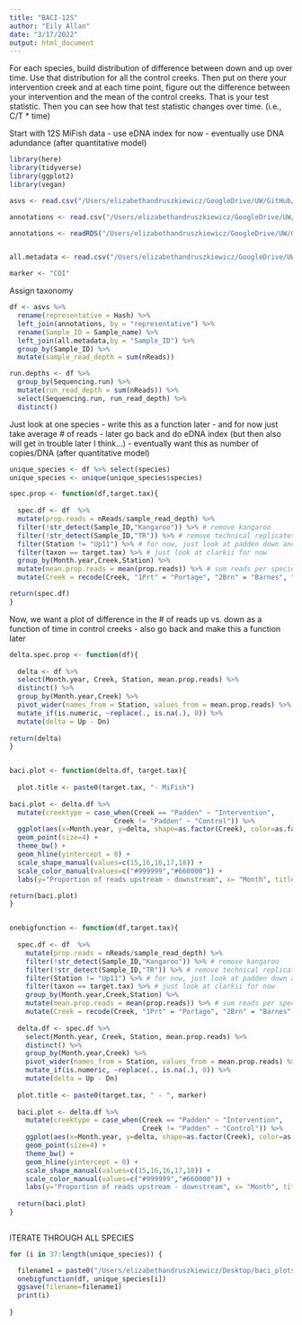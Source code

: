 ```yaml
---
title: "BACI-12S"
author: "Eily Allan"
date: "3/17/2022"
output: html_document
---
```


For each species, build distribution of difference between down and up over time. Use that distribution for all the control creeks. 
Then put on there your intervention creek and at each time point, figure out the difference between your intervention and the 
mean of the control creeks. That is your test statistic. Then you can see how that test statistic changes over time. 
(i.e., C/T * time)

Start with 12S MiFish data - use eDNA index for now - eventually use DNA adundance (after quantitative model)

```r
library(here)
library(tidyverse)
library(ggplot2)
library(vegan)

asvs <- read.csv("/Users/elizabethandruszkiewicz/GoogleDrive/UW/GitHub/NextGenNEPA/Output/dada2_output/20220210.combined.COI.ASV.table.csv")

annotations <- read.csv("/Users/elizabethandruszkiewicz/GoogleDrive/UW/GitHub/NextGenNEPA/Output/classification_output/COI.all.previous.hashes.annotated.csv")

annotations <- readRDS("/Users/elizabethandruszkiewicz/GoogleDrive/UW/GitHub/NextGenNEPA/Output/classification_output/COI.all.previous.hashes.annotated.RDS")


all.metadata <- read.csv("/Users/elizabethandruszkiewicz/GoogleDrive/UW/GitHub/NextGenNEPA/Input/sequencing_metadata_files/master_sequencing_datasheet_20211026.csv")

marker <- "COI"

```

Assign taxonomy 

```r
df <- asvs %>% 
  rename(representative = Hash) %>% 
  left_join(annotations, by = "representative") %>% 
  rename(Sample_ID = Sample_name) %>% 
  left_join(all.metadata,by = "Sample_ID") %>% 
  group_by(Sample_ID) %>% 
  mutate(sample_read_depth = sum(nReads))

run.depths <- df %>% 
  group_by(Sequencing.run) %>% 
  mutate(run_read_depth = sum(nReads)) %>% 
  select(Sequencing.run, run_read_depth) %>% 
  distinct()

```

Just look at one species 
- write this as a function later 
- and for now just take average # of reads 
- later go back and do eDNA index (but then also will get in trouble later I think...)
- eventually want this as number of copies/DNA (after quantitative model)

```r

unique_species <- df %>% select(species)
unique_species <- unique(unique_species$species)

spec.prop <- function(df,target.tax){
  
  spec.df <- df  %>% 
  mutate(prop.reads = nReads/sample_read_depth) %>% 
  filter(!str_detect(Sample_ID,"Kangaroo")) %>% # remove kangaroo 
  filter(!str_detect(Sample_ID,"TR")) %>% # remove technical replicates for now
  filter(Station != "Up11") %>% # for now, just look at padden down and padden up 5 (drop padden up 11)
  filter(taxon == target.tax) %>% # just look at clarkii for now
  group_by(Month.year,Creek,Station) %>% 
  mutate(mean.prop.reads = mean(prop.reads)) %>% # sum reads per species
  mutate(Creek = recode(Creek, "1Prt" = "Portage", "2Brn" = "Barnes", "3Chk" = "Chuckanut", "4Pad" = "Padden", "5Sqm" = "Squalicum"))

return(spec.df)
}


```

Now, we want a plot of difference in the # of reads up vs. down as a function of time in control creeks 
- also go back and make this a function later 

```r

delta.spec.prop <- function(df){
  
  delta <- df %>% 
  select(Month.year, Creek, Station, mean.prop.reads) %>% 
  distinct() %>% 
  group_by(Month.year,Creek) %>% 
  pivot_wider(names_from = Station, values_from = mean.prop.reads) %>% 
  mutate_if(is.numeric, ~replace(., is.na(.), 0)) %>% 
  mutate(delta = Up - Dn) 
  
return(delta)
}


baci.plot <- function(delta.df, target.tax){
  
  plot.title <- paste0(target.tax, "- MiFish")
  
baci.plot <- delta.df %>% 
  mutate(creektype = case_when(Creek == "Padden" ~ "Intervention",
                          Creek != "Padden" ~ "Control")) %>% 
  ggplot(aes(x=Month.year, y=delta, shape=as.factor(Creek), color=as.factor(creektype))) +
  geom_point(size=4) +
  theme_bw() +
  geom_hline(yintercept = 0) + 
  scale_shape_manual(values=c(15,16,16,17,18)) +
  scale_color_manual(values=c("#999999","#660000")) +
  labs(y="Proportion of reads upstream - downstream", x= "Month", title= plot.title, shape = "Creek", color = "Creek Type")

return(baci.plot)
}


onebigfunction <- function(df,target.tax){
  
  spec.df <- df  %>% 
    mutate(prop.reads = nReads/sample_read_depth) %>% 
    filter(!str_detect(Sample_ID,"Kangaroo")) %>% # remove kangaroo 
    filter(!str_detect(Sample_ID,"TR")) %>% # remove technical replicates for now
    filter(Station != "Up11") %>% # for now, just look at padden down and padden up 5 (drop padden up 11)
    filter(taxon == target.tax) %>% # just look at clarkii for now
    group_by(Month.year,Creek,Station) %>% 
    mutate(mean.prop.reads = mean(prop.reads)) %>% # sum reads per species
    mutate(Creek = recode(Creek, "1Prt" = "Portage", "2Brn" = "Barnes", "3Chk" = "Chuckanut", "4Pad" = "Padden", "5Sqm" = "Squalicum"))
  
  delta.df <- spec.df %>% 
    select(Month.year, Creek, Station, mean.prop.reads) %>% 
    distinct() %>% 
    group_by(Month.year,Creek) %>% 
    pivot_wider(names_from = Station, values_from = mean.prop.reads) %>% 
    mutate_if(is.numeric, ~replace(., is.na(.), 0)) %>% 
    mutate(delta = Up - Dn) 
  
  plot.title <- paste0(target.tax, " - ", marker)
  
  baci.plot <- delta.df %>% 
    mutate(creektype = case_when(Creek == "Padden" ~ "Intervention",
                                 Creek != "Padden" ~ "Control")) %>% 
    ggplot(aes(x=Month.year, y=delta, shape=as.factor(Creek), color=as.factor(creektype))) +
    geom_point(size=4) +
    theme_bw() +
    geom_hline(yintercept = 0) + 
    scale_shape_manual(values=c(15,16,16,17,18)) +
    scale_color_manual(values=c("#999999","#660000")) +
    labs(y="Proportion of reads upstream - downstream", x= "Month", title= plot.title, shape = "Creek", color = "Creek Type")
  
  return(baci.plot)
}
  
```

ITERATE THROUGH ALL SPECIES

```r

for (i in 37:length(unique_species)) {

  filename1 = paste0("/Users/elizabethandruszkiewicz/Desktop/baci_plots/baci.",marker,".",unique_species[i],".jpeg")
  onebigfunction(df, unique_species[i])
  ggsave(filename=filename1)
  print(i)
  
}

```


